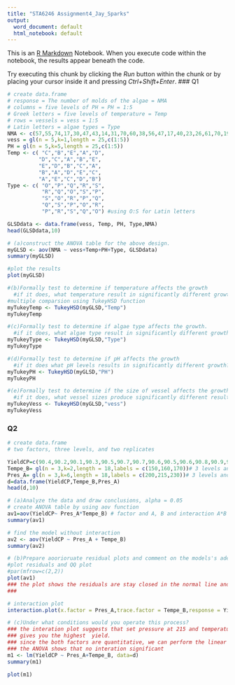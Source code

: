 ---
title: "STA6246 Assignment4_Jay_Sparks"
output:
  word_document: default
  html_notebook: default
---

This is an [R Markdown](http://rmarkdown.rstudio.com) Notebook. When you execute code within the notebook, the results appear beneath the code. 

Try executing this chunk by clicking the *Run* button within the chunk or by placing your cursor inside it and pressing *Ctrl+Shift+Enter*. 
### Q1
```{r}
# create data.frame
# response = The number of molds of the algae = NMA
# columns = five levels of PH = PH = 1:5
# Greek letters = five levels of temperature = Temp
# rows = vessels = vess = 1:5
# Latin letters = algae types = Type
NMA <- c(57,55,74,17,30,47,43,14,31,70,60,38,56,47,17,40,23,26,61,70,19,71,54,23,44)
vess = gl(n = 5,k=1,length = 25,c(1:5))
PH = gl(n = 5,k=5,length = 25,c(1:5))
Temp <- c( "C","B","E","A","D", 
          "D","C","A","B","E", 
          "E","D","B","C","A", 
          "B","A","D","E","C", 
          "A","E","C","D","B")
Type <- c( "O","P","Q","R","S", 
           "R","Q","O","S","P", 
           "S","O","R","P","Q", 
           "Q","S","P","O","R", 
           "P","R","S","Q","O") #using O:S for Latin letters

GLSDdata <- data.frame(vess, Temp, PH, Type,NMA)
head(GLSDdata,10)


```
```{r}
# (a)construct the ANOVA table for the above design.
myGLSD <- aov(NMA ~ vess+Temp+PH+Type, GLSDdata)
summary(myGLSD)
```
```{r}
#plot the results
plot(myGLSD)
```

```{r}
#(b)Formally test to determine if temperature affects the growth
  #if it does, what temperature result in significantly different growth?
#multiple comparsion using TukeyHSD function
myTukeyTemp <- TukeyHSD(myGLSD,"Temp")
myTukeyTemp
```
```{r}
#(c)Formally test to determine if algae type affects the growth.
  #if it does, what algae type result in significantly different growth?
myTukeyType <- TukeyHSD(myGLSD,"Type")
myTukeyType
```
```{r}
#(d)Formally test to determine if pH affects the growth
  #if it does what pH levels results in significantly different growth?
myTukeyPH <- TukeyHSD(myGLSD,"PH")
myTukeyPH
```
```{r}
#(e)Formally test to determine if the size of vessel affects the growth?
  #if it does, what vessel sizes produce significantly different results?
myTukeyVess <- TukeyHSD(myGLSD,"vess")
myTukeyVess
```

### Q2
```{r}
# create data.frame
# two factors, three levels, and two replicates

YieldCP=c(90.4,90.2,90.1,90.3,90.5,90.7,90.7,90.6,90.5,90.6,90.8,90.9,90.2,90.4,89.9,90.1,90.4,90.1)
Tempe_B= gl(n = 3,k=2,length = 18,labels = c(150,160,170))# 3 levels and 2 rows
Pres_A= gl(n = 3,k=6,length = 18,labels = c(200,215,230))# 3 levels and 6 rows
d=data.frame(YieldCP,Tempe_B,Pres_A)
head(d,10)
```

```{r}
# (a)Analyze the data and draw conclusions, alpha = 0.05
# create ANOVA table by using aov function 
av1=aov(YieldCP~ Pres_A*Tempe_B) # factor and A, B and interaction A*B
summary(av1)
```

```{r}
# find the model without interaction
av2 <- aov(YieldCP ~ Pres_A + Tempe_B)
summary(av2)
```


```{r}
# (b)Prepare aoorioruate residual plots and comment on the models's adequacy
#plot residuals and QQ plot
#par(mfrow=c(2,2))
plot(av1)
### the plot shows the residuals are stay closed in the normal line and no pattern in fitted values
### 
```
```{r}
# interaction plot
interaction.plot(x.factor = Pres_A,trace.factor = Tempe_B,response = YieldCP,fun = mean)
```

```{r}
# (c)Under what conditions would you operate this process?
### the interation plot suggests that set pressure at 215 and temperature 170 degree will 
### gives you the highest  yield.
### since the both factors are quantitative, we can perform the linear regression
### the ANOVA shows that no interation significant
m1 <- lm(YieldCP ~ Pres_A+Tempe_B, data=d)
summary(m1)
```

```{r}
plot(m1)
```

